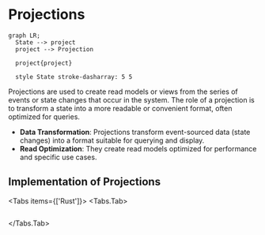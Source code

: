 
# Projections

```mermaid
graph LR;
  State --> project
  project --> Projection

  project{project}

  style State stroke-dasharray: 5 5
```

Projections are used to create read models or views from the series of events or state changes that occur in the system. The role of a projection is to transform a state into a more readable or convenient format, often optimized for queries.

- **Data Transformation**: Projections transform event-sourced data (state changes) into a format suitable for querying and display.
- **Read Optimization**: They create read models optimized for performance and specific use cases.

## Implementation of Projections

<Tabs items={['Rust']}>
<Tabs.Tab>
```rust filename="application/src/projection.rs" url=https://raw.githubusercontent.com/forgen-org/todo/ce9213676b2ebbd6532aed184f50fee13fd2684c/application/src/projection.rs
```

</Tabs.Tab>
</Tabs>
